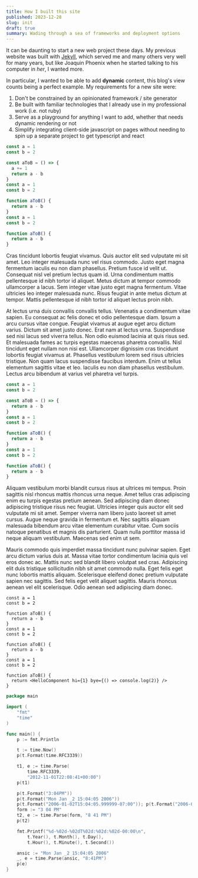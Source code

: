```yaml
---
title: How I built this site
published: 2023-12-28
slug: init
draft: true
summary: Wading through a sea of frameworks and deployment options
---
```


<PageTitle
  title="How I built this site"
  subtitle="The time honored tradition of overengineering a personal website"
/>

It can be daunting to start a new web project these days. My previous website
was built with [Jekyll](https://jekyllrb.com/), which served me and many others
very well for many years, but like Joaquin Phoenix when he started talking to
his computer in _her_, I wanted more.

In particular, I wanted to be able to add **dynamic** content, this blog's view
counts being a perfect example. My requirements for a new site were:

1. Don't be constrained by an opinionated framework / site generator
2. Be built with familiar technologies that I already use in my professional
   work (i.e. not ruby)
3. Serve as a playground for anything I want to add, whether that needs dynamic
   rendering or not
4. Simplify integrating client-side javascript on pages without needing to spin
   up a separate project to get typescript and react

```js title="copy.ts"
const a = 1
const b = 2

const aToB = () => {
  a += 1
  return a - b
}
const a = 1
const b = 2

function aToB() {
  return a - b
}
const a = 1
const b = 2

function aToB() {
  return a - b
}
```

Cras tincidunt lobortis feugiat vivamus. Quis auctor elit sed vulputate mi sit
amet. Leo integer malesuada nunc vel risus commodo. Justo eget magna fermentum
iaculis eu non diam phasellus. Pretium fusce id velit ut. Consequat nisl vel
pretium lectus quam id. Urna condimentum mattis pellentesque id nibh tortor id
aliquet. Metus dictum at tempor commodo ullamcorper a lacus. Sem integer vitae
justo eget magna fermentum. Vitae ultricies leo integer malesuada nunc. Risus
feugiat in ante metus dictum at tempor. Mattis pellentesque id nibh tortor id
aliquet lectus proin nibh.

At lectus urna duis convallis convallis tellus. Venenatis a condimentum vitae
sapien. Eu consequat ac felis donec et odio pellentesque diam. Ipsum a arcu
cursus vitae congue. Feugiat vivamus at augue eget arcu dictum varius. Dictum
sit amet justo donec. Erat nam at lectus urna. Suspendisse sed nisi lacus sed
viverra tellus. Non odio euismod lacinia at quis risus sed. Et malesuada fames
ac turpis egestas maecenas pharetra convallis. Nisl tincidunt eget nullam non
nisi est. Ullamcorper dignissim cras tincidunt lobortis feugiat vivamus at.
Phasellus vestibulum lorem sed risus ultricies tristique. Non quam lacus
suspendisse faucibus interdum. Enim ut tellus elementum sagittis vitae et leo.
Iaculis eu non diam phasellus vestibulum. Lectus arcu bibendum at varius vel
pharetra vel turpis.

```js title="copy2.ts"
const a = 1
const b = 2

const aToB = () => {
  return a - b
}
const a = 1
const b = 2

function aToB() {
  return a - b
}
const a = 1
const b = 2

function aToB() {
  return a - b
}
```

Aliquam vestibulum morbi blandit cursus risus at ultrices mi tempus. Proin
sagittis nisl rhoncus mattis rhoncus urna neque. Amet tellus cras adipiscing
enim eu turpis egestas pretium aenean. Sed adipiscing diam donec adipiscing
tristique risus nec feugiat. Ultricies integer quis auctor elit sed vulputate mi
sit amet. Semper viverra nam libero justo laoreet sit amet cursus. Augue neque
gravida in fermentum et. Nec sagittis aliquam malesuada bibendum arcu vitae
elementum curabitur vitae. Cum sociis natoque penatibus et magnis dis
parturient. Quam nulla porttitor massa id neque aliquam vestibulum. Maecenas sed
enim ut sem.

Mauris commodo quis imperdiet massa tincidunt nunc pulvinar sapien. Eget arcu
dictum varius duis at. Massa vitae tortor condimentum lacinia quis vel eros
donec ac. Mattis nunc sed blandit libero volutpat sed cras. Adipiscing elit duis
tristique sollicitudin nibh sit amet commodo nulla. Eget felis eget nunc
lobortis mattis aliquam. Scelerisque eleifend donec pretium vulputate sapien nec
sagittis. Sed felis eget velit aliquet sagittis. Mauris rhoncus aenean vel elit
scelerisque. Odio aenean sed adipiscing diam donec.

```tsx title="copy3.ts"
const a = 1
const b = 2

function aToB() {
  return a - b
}
const a = 1
const b = 2

function aToB() {
  return a - b
}
const a = 1
const b = 2

function aToB() {
  return <HelloComponent hi={1} bye={() => console.log(2)} />
}
```

```go title="main.go"
package main

import (
    "fmt"
    "time"
)

func main() {
    p := fmt.Println

    t := time.Now()
    p(t.Format(time.RFC3339))

    t1, e := time.Parse(
        time.RFC3339,
        "2012-11-01T22:08:41+00:00")
    p(t1)

    p(t.Format("3:04PM"))
    p(t.Format("Mon Jan _2 15:04:05 2006"))
    p(t.Format("2006-01-02T15:04:05.999999-07:00")); p(t.Format("2006-01-02T15:04:05.999999-07:00")); p(t.Format("2006-01-02T15:04:05.999999-07:00"));
    form := "3 04 PM"
    t2, e := time.Parse(form, "8 41 PM")
    p(t2)

    fmt.Printf("%d-%02d-%02dT%02d:%02d:%02d-00:00\n",
        t.Year(), t.Month(), t.Day(),
        t.Hour(), t.Minute(), t.Second())

    ansic := "Mon Jan _2 15:04:05 2006"
    _, e = time.Parse(ansic, "8:41PM")
    p(e)
}
```
